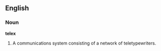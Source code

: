 ==English==

===Noun===

'''telex'''

#A communications system consisting of a network of teletypewriters.